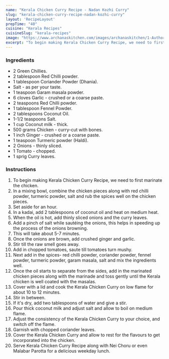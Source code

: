 ---
name: "Kerala Chicken Curry Recipe - Nadan Kozhi Curry"
slug: "kerala-chicken-curry-recipe-nadan-kozhi-curry"
layout: 'RecipeLayout'
prepTime: "40"
cuisine: "Kerala Recipes"
cuisineSlug: "kerala-recipes"
image: "https://www.archanaskitchen.com/images/archanaskitchen/1-Author/Monika_Manchanda/Nandan_Kozhi__Kerala_Style_Chicken_Curry.jpg"
excerpt: "To begin making Kerala Chicken Curry Recipe, we need to first marinate the chicken"
---

### Ingredients

- 2 Green Chillies.
- 2 tablespoon Red Chilli powder.
- 1 tablespoon Coriander Powder (Dhania).
- Salt - as per your taste.
- 1 teaspoon Garam masala powder.
- 6 cloves Garlic - crushed or a coarse paste.
- 2 teaspoons Red Chilli powder.
- 1 tablespoon Fennel Powder.
- 2 tablespoons Coconut Oil.
- 1-1/2 teaspoons Salt.
- 1 cup Coconut milk - thick.
- 500 grams Chicken - curry-cut with bones.
- 1 inch Ginger - crushed or a coarse paste.
- 1 teaspoon Turmeric powder (Haldi).
- 2 Onions - thinly sliced.
- 1 Tomato - chopped.
- 1 sprig Curry leaves.

### Instructions

1. To begin making Kerala Chicken Curry Recipe, we need to first marinate the chicken.
1. In a mixing bowl, combine the chicken pieces along with red chilli powder, turmeric powder, salt and rub the spices well on the chicken pieces.
1. Set aside for an hour.
1. In a kadai, add 2 tablespoons of coconut oil and heat on medium heat.
1. When the oil is hot, add thinly sliced onions and the curry leaves.
1. Add a pinch of salt while sautéing the onions, this helps in speeding up the process of the onions browning.
1. This will take about 5-7 minutes.
1. Once the onions are brown, add crushed ginger and garlic.
1. Stir till the raw smell goes away.
1. Add in chopped tomatoes, saute till tomatoes turn mushy.
1. Next add in the spices- red chilli powder, coriander powder, fennel powder, turmeric powder, garam masala, salt and mix the ingredients well.
1. Once the oil starts to separate from the sides, add in the marinated chicken pieces along with the marinade and toss gently until the Kerala chicken is well coated with the masalas.
1. Cover with a lid and cook the Kerala Chicken Curry on low flame for about 10 to 12 minutes.
1. Stir in between.
1. If it's dry, add two tablespoons of water and give a stir.
1. Pour thick coconut milk and adjust salt and allow to boil on medium flame.
1. Adjust the consistency of the Kerala Chicken Curry to your choice, and switch off the flame.
1. Garnish with chopped coriander leaves.
1. Cover the Kerala Chicken Curry and allow to rest for the flavours to get incorporated into the chicken.
1. Serve Kerala Chicken Curry Recipe along with Nei Choru or even Malabar Parotta for a delicious weekday lunch.
